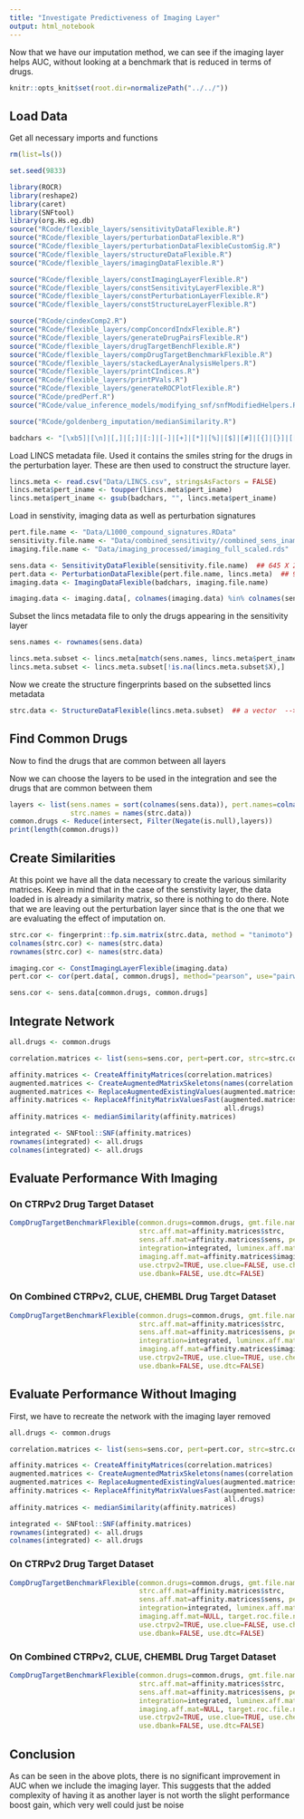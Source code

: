 ```yaml
---
title: "Investigate Predictiveness of Imaging Layer"
output: html_notebook
---
```


Now that we have our imputation method, we can see if the imaging layer helps AUC, without looking at a benchmark that is reduced in terms of drugs.

```r
knitr::opts_knit$set(root.dir=normalizePath("../../"))
```

## Load Data

Get all necessary imports and functions
```r
rm(list=ls())

set.seed(9833)

library(ROCR)
library(reshape2)
library(caret)
library(SNFtool)
library(org.Hs.eg.db)
source("RCode/flexible_layers/sensitivityDataFlexible.R")
source("RCode/flexible_layers/perturbationDataFlexible.R")
source("RCode/flexible_layers/perturbationDataFlexibleCustomSig.R")
source("RCode/flexible_layers/structureDataFlexible.R")
source("RCode/flexible_layers/imagingDataFlexible.R")

source("RCode/flexible_layers/constImagingLayerFlexible.R")
source("RCode/flexible_layers/constSensitivityLayerFlexible.R")
source("RCode/flexible_layers/constPerturbationLayerFlexible.R")
source("RCode/flexible_layers/constStructureLayerFlexible.R")

source("RCode/cindexComp2.R")
source("RCode/flexible_layers/compConcordIndxFlexible.R")
source("RCode/flexible_layers/generateDrugPairsFlexible.R")
source("RCode/flexible_layers/drugTargetBenchFlexible.R")
source("RCode/flexible_layers/compDrugTargetBenchmarkFlexible.R")
source("RCode/flexible_layers/stackedLayerAnalysisHelpers.R")
source("RCode/flexible_layers/printCIndices.R")
source("RCode/flexible_layers/printPVals.R")
source("RCode/flexible_layers/generateROCPlotFlexible.R")
source("RCode/predPerf.R")
source("RCode/value_inference_models/modifying_snf/snfModifiedHelpers.R")

source("RCode/goldenberg_imputation/medianSimilarity.R")

badchars <- "[\xb5]|[\n]|[,]|[;]|[:]|[-]|[+]|[*]|[%]|[$]|[#]|[{]|[}]|[[]|[]]|[|]|[\\^]|[/]|[\\]|[.]|[_]|[ ]"


```

Load LINCS metadata file. Used it contains the smiles string for the drugs in the perturbation layer. These are then used to construct the structure layer.
```r
lincs.meta <- read.csv("Data/LINCS.csv", stringsAsFactors = FALSE)
lincs.meta$pert_iname <- toupper(lincs.meta$pert_iname)
lincs.meta$pert_iname <- gsub(badchars, "", lincs.meta$pert_iname)
```

Load in senstivity, imaging data as well as perturbation signatures

```r
pert.file.name <- "Data/L1000_compound_signatures.RData"
sensitivity.file.name <- "Data/combined_sensitivity//combined_sens_iname_replaced.RData"
imaging.file.name <- "Data/imaging_processed/imaging_full_scaled.rds"

sens.data <- SensitivityDataFlexible(sensitivity.file.name)  ## 645 X 239
pert.data <- PerturbationDataFlexible(pert.file.name, lincs.meta)  ## 978 X 23
imaging.data <- ImagingDataFlexible(badchars, imaging.file.name)

imaging.data <- imaging.data[, colnames(imaging.data) %in% colnames(sens.data)]

```

Subset the lincs metadata file to only the drugs appearing in the sensitivity layer

```r
sens.names <- rownames(sens.data)

lincs.meta.subset <- lincs.meta[match(sens.names, lincs.meta$pert_iname),]
lincs.meta.subset <- lincs.meta.subset[!is.na(lincs.meta.subset$X),]
```

Now we create the structure fingerprints based on the subsetted lincs metadata

```r
strc.data <- StructureDataFlexible(lincs.meta.subset)  ## a vector  --> 239 elemnts
```

## Find Common Drugs

Now to find the drugs that are common between all layers

Now we can choose the layers to be used in the integration and see the drugs that are common between them

```r
layers <- list(sens.names = sort(colnames(sens.data)), pert.names=colnames(pert.data),
               strc.names = names(strc.data))
common.drugs <- Reduce(intersect, Filter(Negate(is.null),layers))
print(length(common.drugs))
```

## Create Similarities

At this point we have all the data necessary to create the various similarity matrices. Keep in mind that in the case of the senstivity layer, the data loaded in is already a similarity matrix, so there is nothing to do there. Note that we are leaving out the perturbation layer since that is the one that we are evaluating the effect of imputation on.

```r
strc.cor <- fingerprint::fp.sim.matrix(strc.data, method = "tanimoto")
colnames(strc.cor) <- names(strc.data)
rownames(strc.cor) <- names(strc.data)

imaging.cor <- ConstImagingLayerFlexible(imaging.data)
pert.cor <- cor(pert.data[, common.drugs], method="pearson", use="pairwise.complete.obs")

sens.cor <- sens.data[common.drugs, common.drugs]
```

## Integrate Network

```r
all.drugs <- common.drugs

correlation.matrices <- list(sens=sens.cor, pert=pert.cor, strc=strc.cor, imaging=imaging.cor)

affinity.matrices <- CreateAffinityMatrices(correlation.matrices)
augmented.matrices <- CreateAugmentedMatrixSkeletons(names(correlation.matrices), all.drugs)
augmented.matrices <- ReplaceAugmentedExistingValues(augmented.matrices, affinity.matrices)
affinity.matrices <- ReplaceAffinityMatrixValuesFast(augmented.matrices, correlation.matrices, 
                                                     all.drugs)
affinity.matrices <- medianSimilarity(affinity.matrices)

integrated <- SNFtool::SNF(affinity.matrices)
rownames(integrated) <- all.drugs
colnames(integrated) <- all.drugs
```

## Evaluate Performance With Imaging

### On CTRPv2 Drug Target Dataset

```r
CompDrugTargetBenchmarkFlexible(common.drugs=common.drugs, gmt.file.name="temp",
                                strc.aff.mat=affinity.matrices$strc, 
                                sens.aff.mat=affinity.matrices$sens, pert.aff.mat=affinity.matrices$pert,
                                integration=integrated, luminex.aff.mat=NULL,
                                imaging.aff.mat=affinity.matrices$imaging, target.roc.file.name="blessed_roc.pdf",
                                use.ctrpv2=TRUE, use.clue=FALSE, use.chembl=FALSE, 
                                use.dbank=FALSE, use.dtc=FALSE)
```

### On Combined CTRPv2, CLUE, CHEMBL Drug Target Dataset

```r
CompDrugTargetBenchmarkFlexible(common.drugs=common.drugs, gmt.file.name="temp",
                                strc.aff.mat=affinity.matrices$strc, 
                                sens.aff.mat=affinity.matrices$sens, pert.aff.mat=affinity.matrices$pert,
                                integration=integrated, luminex.aff.mat=NULL,
                                imaging.aff.mat=affinity.matrices$imaging, target.roc.file.name="blessed_roc.pdf",
                                use.ctrpv2=TRUE, use.clue=TRUE, use.chembl=TRUE, 
                                use.dbank=FALSE, use.dtc=FALSE)
```

## Evaluate Performance Without Imaging

First, we have to recreate the network with the imaging layer removed

```r
all.drugs <- common.drugs

correlation.matrices <- list(sens=sens.cor, pert=pert.cor, strc=strc.cor)

affinity.matrices <- CreateAffinityMatrices(correlation.matrices)
augmented.matrices <- CreateAugmentedMatrixSkeletons(names(correlation.matrices), all.drugs)
augmented.matrices <- ReplaceAugmentedExistingValues(augmented.matrices, affinity.matrices)
affinity.matrices <- ReplaceAffinityMatrixValuesFast(augmented.matrices, correlation.matrices, 
                                                     all.drugs)
affinity.matrices <- medianSimilarity(affinity.matrices)

integrated <- SNFtool::SNF(affinity.matrices)
rownames(integrated) <- all.drugs
colnames(integrated) <- all.drugs
```

### On CTRPv2 Drug Target Dataset

```r
CompDrugTargetBenchmarkFlexible(common.drugs=common.drugs, gmt.file.name="temp",
                                strc.aff.mat=affinity.matrices$strc, 
                                sens.aff.mat=affinity.matrices$sens, pert.aff.mat=affinity.matrices$pert,
                                integration=integrated, luminex.aff.mat=NULL,
                                imaging.aff.mat=NULL, target.roc.file.name="blessed_roc.pdf",
                                use.ctrpv2=TRUE, use.clue=FALSE, use.chembl=FALSE, 
                                use.dbank=FALSE, use.dtc=FALSE)
```

### On Combined CTRPv2, CLUE, CHEMBL Drug Target Dataset

```r
CompDrugTargetBenchmarkFlexible(common.drugs=common.drugs, gmt.file.name="temp",
                                strc.aff.mat=affinity.matrices$strc, 
                                sens.aff.mat=affinity.matrices$sens, pert.aff.mat=affinity.matrices$pert,
                                integration=integrated, luminex.aff.mat=NULL,
                                imaging.aff.mat=NULL, target.roc.file.name="blessed_roc.pdf",
                                use.ctrpv2=TRUE, use.clue=TRUE, use.chembl=TRUE, 
                                use.dbank=FALSE, use.dtc=FALSE)
```

## Conclusion

As can be seen in the above plots, there is no significant improvement in AUC when we include the imaging layer. This suggests that the added complexity of having it as another layer is not worth the slight performance boost gain, which very well could just be noise